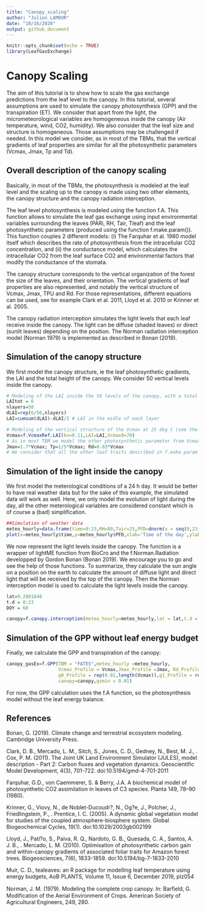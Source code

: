 ```yaml
---
title: "Canopy_scaling"
author: "Julien LAMOUR"
date: "10/16/2020"
output: github_document
---
```


```r

knitr::opts_chunk$set(echo = TRUE)
library(LeafGasExchange)
```

# Canopy Scaling


The aim of this tutorial is to show how to scale the gas exchange predictions from the leaf level to the canopy. In this tutorial, several assumptions are used to simulate the canopy photosynthesis (GPP) and the transpiration (ET). We consider that apart from the light, the micrometeorological variables are homogeneous inside the canopy (Air temperature, wind, CO2, humidity). We also consider that the leaf size and structure is homogeneous. Those assumptions may be challenged if needed. In this model we consider, as in most of the TBMs, that the vertical gradients of leaf properties are similar for all the photosynthetic parameters (Vcmax, Jmax, Tp and Td).

## Overall description of the canopy scaling

Basically, in most of the TBMs, the photosynthesis is modeled at the leaf level and the scaling up to the canopy is made using two other elements, the canopy structure and the canopy radiation interception.

The leaf level photosynthesis is modeled using the function f.A. This function allows to simulate the leaf gas exchange using input environmental variables surrounding the leaves (PARi, RH, Tair, Tleaf) and the leaf photosynthetic parameters (produced using the function f.make.param()). This function couples 2 different models:  (i) The Farquhar et al. 1980 model itself which describes the rate of photosynthesis from the intracellular CO2 concentration, and (ii) the conductance model, which calculates the intracellular CO2 from the leaf surface CO2 and environmental factors that modify the conductance of the stomata. 

The canopy structure corresponds to the vertical organization of the forest the size of the leaves, and their orientation. The vertical gradients of leaf properties are also represented, and notably the vertical structure of Vcmax, Jmax, TPU and Rd. For those representations, different equations can be used, see for example Clark et al. 2011, Lloyd et al. 2010 or Krinner et al. 2005. 

The canopy radiation interception simulates the light levels that each leaf receive inside the canopy. The light can be diffuse (shaded leaves) or direct (sunlit leaves) depending on the position. The Norman radiation interception model (Norman 1979) is implemented as described in Bonan (2019).


## Simulation of the canopy structure

We first model the canopy structure, ie the leaf photosynthetic gradients, the LAI and the total height of the canopy. We consider 50 vertical levels inside the canopy.

```r
# Modeling of the LAI inside the 50 levels of the canopy, with a total LAI of 6.2
LAItot = 6
nlayers=50
dLAI=rep(6/50,nlayers)
LAI=cumsum(dLAI)-dLAI/2 # LAI in the midle of each layer

# Modeling of the vertical structure of the Vcmax at 25 deg C (see the help of the function)
Vcmax=f.VcmaxRef.LAI(kn=0.11,LAI=LAI,Vcmax0=70)
# As in most TBM we model the other photosynthetic parameter from Vcmax
Jmax=1.7*Vcmax; Tp=1/5*Vcmax; Rd=0.03*Vcmax
# We consider that all the other leaf traits described in f.make.param are not vertically structured
```


## Simulation of the light inside the canopy

We first model the meterological conditions of a 24 h day. It would be better to have real weather data but for the sake of this example, the simulated data will work as well. Here, we only model the evolution of light during the day, all the other meterological variables are considered constant which is of course a (bad) simplification. 


```r
##Simulation of weather data
meteo_hourly=data.frame(time=0:23,RH=80,Tair=25,PFD=dnorm(x = seq(0,23,1),mean = 12,sd = 2.5)/0.16*2000,Tleaf=25)
plot(x=meteo_hourly$time,y=meteo_hourly$PFD,xlab='Time of the day',ylab='PPFD in micro mol m-2 s-1')

```


We now represent the light levels inside the canopy. The function is a wrapper of lightME function from BioCro and the f.Norman.Radiation developped by Gordon Bonan (Bonan 2019). We encourage you to go and see the help of those functions. To summarize, they calculate the sun angle on a position on the earth to calculate the amount of diffuse light and direct light that will be received by the top of the canopy. Then the Norman interception model is used to calculate the light levels inside the canopy.

```r
lat=9.2801048
t.d = 0:23
DOY = 60

canopy=f.canopy.interception(meteo_hourly=meteo_hourly,lat = lat,t.d = t.d,DOY = DOY,nlayers = nlayers,dLAI = dLAI)

```

## Simulation of the GPP without leaf energy budget

Finally, we calculate the GPP and transpiration of the canopy:

```r
canopy_gasEx=f.GPP(TBM = "FATES",meteo_hourly =meteo_hourly,
                   Vcmax_Profile = Vcmax,Jmax_Profile =Jmax, Rd_Profile =Rd ,Tp_Profile = Tp,
                   g0_Profile = rep(0.02,length(Vcmax)),g1_Profile = rep(4,length(Vcmax)),
                   canopy=canopy,gsmin = 0.01)
```

For now, the GPP calculation uses the f.A function, so the photosynthesis model without the leaf energy balance. 


## References
Bonan, G. (2019). Climate change and terrestrial ecosystem modeling. Cambridge University Press.

Clark, D. B., Mercado, L. M., Sitch, S., Jones, C. D., Gedney, N., Best, M. J., . Cox, P. M. (2011). The Joint UK Land Environment Simulator (JULES), model description - Part 2: Carbon fluxes and vegetation dynamics. Geoscientific Model Development, 4(3), 701-722. doi:10.5194/gmd-4-701-2011

Farquhar, G.D., von Caemmerer, S. & Berry, J.A. A biochemical model of photosynthetic CO2 assimilation in leaves of C3 species. Planta 149, 78–90 (1980).

Krinner, G., Viovy, N., de Noblet-Ducoudr?, N., Og?e, J., Polcher, J., Friedlingstein, P., . Prentice, I. C. (2005). A dynamic global vegetation model for studies of the coupled atmosphere-biosphere system. Global Biogeochemical Cycles, 19(1). doi:10.1029/2003gb002199

Lloyd, J., Pati?o, S., Paiva, R. Q., Nardoto, G. B., Quesada, C. A., Santos, A. J. B., . Mercado, L. M. (2010). Optimisation of photosynthetic carbon gain and within-canopy gradients of associated foliar traits for Amazon forest trees. Biogeosciences, 7(6), 1833-1859. doi:10.5194/bg-7-1833-2010

Muir, C. D., tealeaves: an R package for modelling leaf temperature using energy budgets, AoB PLANTS, Volume 11, Issue 6, December 2019, plz054

Norman, J. M. (1979). Modeling the complete crop canopy. ln: Barﬁeld, G. Modification of the Aerial Environment of Crops. American Society of Agricultural Engineers, 249, 280.





